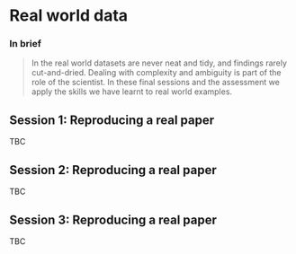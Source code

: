 # Real world data {#real-world-data}

### In brief

> In the real world datasets are never neat and tidy, and findings rarely
> cut-and-dried. Dealing with complexity and ambiguity is part of the role of
> the scientist. In these final sessions and the assessment we apply the skills
> we have learnt to real world examples.

## Session 1: Reproducing a real paper

TBC

## Session 2: Reproducing a real paper

TBC

## Session 3: Reproducing a real paper

TBC
